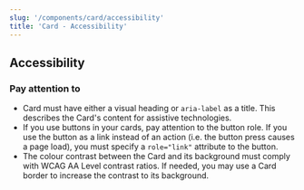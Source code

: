 ```yaml
---
slug: '/components/card/accessibility'
title: 'Card - Accessibility'
---
```




## Accessibility

### Pay attention to
- Card must have either a visual heading or `aria-label` as a title. This describes the Card's content for assistive technologies.
- If you use buttons in your cards, pay attention to the button role. If you use the button as a link instead of an action (i.e. the button press causes a page load), you must specify a `role="link"` attribute to the button.
- The colour contrast between the Card and its background must comply with <ExternalLink href="https://www.w3.org/TR/WCAG21/#contrast-minimum">WCAG AA Level contrast ratios</ExternalLink>. If needed, you may use a Card border to increase the contrast to its background.
